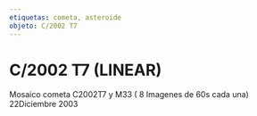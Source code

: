 ```yaml
---
etiquetas: cometa, asteroide
objeto: C/2002 T7
---
```


# C/2002 T7 (LINEAR)

<Imagen
  src="registro/c2002-t7_20031222_1_c2002t7-22dicembre2003-suma-de-8-imagenes-de-60s.jpg"
  fecha="20031222"
/>

Mosaico cometa C2002T7 y M33 ( 8 Imagenes de 60s cada una) 22Diciembre 2003